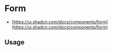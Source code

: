 
<Meta of={FormStories} />

# Form

* [https://ui.shadcn.com/docs/components/form](https://ui.shadcn.com/docs/components/form)

<Canvas of={FormStories.Default} />

<Controls />

## Usage

```jsx
export function App() {
    import { useForm } from 'react-hook-form';
    import {
      FormField,
      FormItem,
      FormLabel,
      FormControl,
      FormDescription,
      FormMessage,
      Input,
    } from '@sozialhelden/ui';

    const form = useForm()

    return (
        <FormField
          control={form.control}
          name="username"
          render={({ field }) => (
            <FormItem>
              <FormLabel>Username</FormLabel>
              <FormControl>
                <Input {...field} />
              </FormControl>
              <FormDescription>This is your public display name.</FormDescription>
              <FormMessage />
            </FormItem>
          )}
        />
    )
}
```

